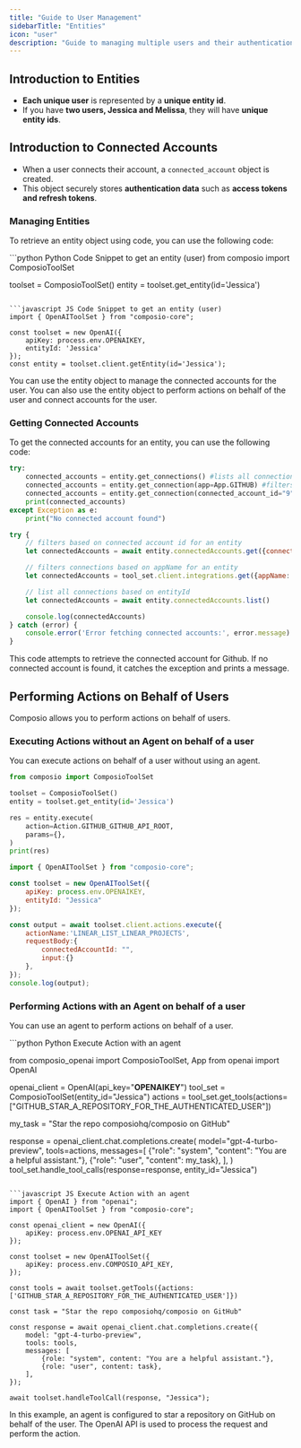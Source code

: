 ```yaml
---
title: "Guide to User Management"
sidebarTitle: "Entities"
icon: "user"
description: "Guide to managing multiple users and their authentication using Composio."
---
```


## Introduction to Entities

- **Each unique user** is represented by a **unique entity id**.
- If you have **two users, Jessica and Melissa**, they will have **unique entity ids**.

## Introduction to Connected Accounts
- When a user connects their account, a `connected_account` object is created. 
- This object securely stores **authentication data** such as **access tokens and refresh tokens**.


### Managing Entities

To retrieve an entity object using code, you can use the following code:

<CodeGroup>
```python Python Code Snippet to get an entity (user)
from composio import ComposioToolSet

toolset = ComposioToolSet()
entity = toolset.get_entity(id='Jessica')
```

```javascript JS Code Snippet to get an entity (user)
import { OpenAIToolSet } from "composio-core";

const toolset = new OpenAI({
    apiKey: process.env.OPENAIKEY,
    entityId: 'Jessica'
});
const entity = toolset.client.getEntity(id='Jessica');
```
</CodeGroup>


You can use the entity object to manage the connected accounts for the user. You can also use the entity object to perform actions on behalf of the user and connect accounts for the user.

### Getting Connected Accounts

To get the connected accounts for an entity, you can use the following code:
<CodeGroup>
```python Python Code Snippet to get a connected account
try:
    connected_accounts = entity.get_connections() #lists all connections of the entity
    connected_accounts = entity.get_connection(app=App.GITHUB) #filters based on app name
    connected_accounts = entity.get_connection(connected_account_id="9") #filters based on connected account id for an entity
    print(connected_accounts)
except Exception as e:
    print("No connected account found")
```

```javascript JS Code Snippet to get a connected account
try {
    // filters based on connected account id for an entity
    let connectedAccounts = await entity.connectedAccounts.get({connectedAccountId: '9'})

    // filters connections based on appName for an entity
    let connectedAccounts = tool_set.client.integrations.get({appName: 'github'})

    // list all connections based on entityId
    let connectedAccounts = await entity.connectedAccounts.list()

    console.log(connectedAccounts)
} catch (error) {
    console.error('Error fetching connected accounts:', error.message)
}
```
</CodeGroup>

This code attempts to retrieve the connected account for Github. If no connected account is found, it catches the exception and prints a message.

## Performing Actions on Behalf of Users

<Info>Composio allows you to perform actions on behalf of users. </Info>

### Executing Actions without an Agent on behalf of a user

You can execute actions on behalf of a user without using an agent.
<CodeGroup>

```python Python Execute Action without an agent
from composio import ComposioToolSet

toolset = ComposioToolSet()
entity = toolset.get_entity(id='Jessica')

res = entity.execute(
    action=Action.GITHUB_GITHUB_API_ROOT,
    params={},
)
print(res)
```

```javascript JS Execute Action without an agent
import { OpenAIToolSet } from "composio-core";

const toolset = new OpenAIToolSet({
    apiKey: process.env.OPENAIKEY,
    entityId: "Jessica"
});

const output = await toolset.client.actions.execute({
    actionName:'LINEAR_LIST_LINEAR_PROJECTS',
    requestBody:{
        connectedAccountId: "",
        input:{}
    },
});
console.log(output);
```
</CodeGroup>

### Performing Actions with an Agent on behalf of a user

You can use an agent to perform actions on behalf of a user. 

<CodeGroup>
```python Python Execute Action with an agent

from composio_openai import ComposioToolSet, App
from openai import OpenAI

openai_client = OpenAI(api_key="******OPENAIKEY******")
tool_set = ComposioToolSet(entity_id="Jessica")
actions = tool_set.get_tools(actions=["GITHUB_STAR_A_REPOSITORY_FOR_THE_AUTHENTICATED_USER"])

my_task = "Star the repo composiohq/composio on GitHub"

response = openai_client.chat.completions.create(
    model="gpt-4-turbo-preview",
    tools=actions,
    messages=[
        {"role": "system", "content": "You are a helpful assistant."},
        {"role": "user", "content": my_task},
    ],
)
tool_set.handle_tool_calls(response=response, entity_id="Jessica")
```

```javascript JS Execute Action with an agent
import { OpenAI } from "openai";
import { OpenAIToolSet } from "composio-core";

const openai_client = new OpenAI({
    apiKey: process.env.OPENAI_API_KEY
});

const toolset = new OpenAIToolSet({
    apiKey: process.env.COMPOSIO_API_KEY,
});

const tools = await toolset.getTools({actions: ['GITHUB_STAR_A_REPOSITORY_FOR_THE_AUTHENTICATED_USER']})

const task = "Star the repo composiohq/composio on GitHub"

const response = await openai_client.chat.completions.create({
    model: "gpt-4-turbo-preview",
    tools: tools,
    messages: [
        {role: "system", content: "You are a helpful assistant."},
        {role: "user", content: task},
    ],
});

await toolset.handleToolCall(response, "Jessica");
```
</CodeGroup>

In this example, an agent is configured to star a repository on GitHub on behalf of the user. The OpenAI API is used to process the request and perform the action.
